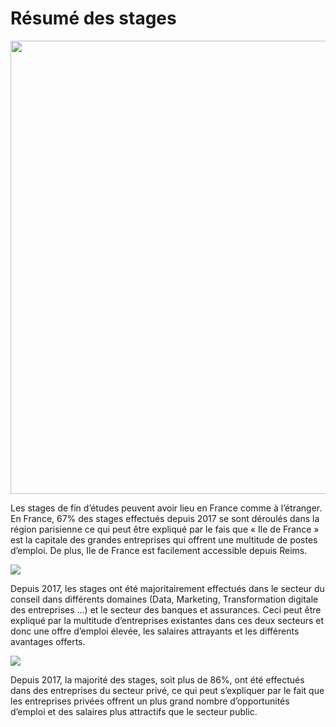 # Résumé des stages

![](images/carte.png){width="725"}

Les stages de fin d'études peuvent avoir lieu en France comme à l'étranger. En France, 67% des stages effectués depuis 2017 se sont déroulés dans la région parisienne ce qui peut être expliqué par le fais que « Ile de France » est la capitale des grandes entreprises qui offrent une multitude de postes d'emploi. De plus, Ile de France est facilement accessible depuis Reims.

![](images/barplot.png)

Depuis 2017, les stages ont été majoritairement effectués dans le secteur du conseil dans différents domaines (Data, Marketing, Transformation digitale des entreprises \...) et le secteur des banques et assurances. Ceci peut être expliqué par la multitude d'entreprises existantes dans ces deux secteurs et donc une offre d'emploi élevée, les salaires attrayants et les différents avantages offerts.

![](images/pieplot.png)

Depuis 2017, la majorité des stages, soit plus de 86%, ont été effectués dans des entreprises du secteur privé, ce qui peut s'expliquer par le fait que les entreprises privées offrent un plus grand nombre d'opportunités d'emploi et des salaires plus attractifs que le secteur public.

